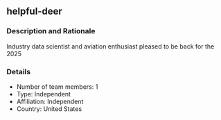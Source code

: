 ## helpful-deer

### Description and Rationale
Industry data scientist and aviation enthusiast pleased to be back for the 2025

### Details

* Number of team members: 1
* Type: Independent
* Affiliation: Independent
* Country: United States

